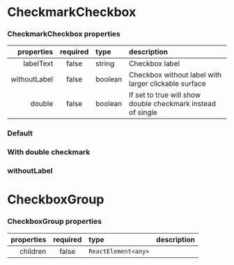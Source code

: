 
<Meta of={CheckmarkCheckboxStories} />

# CheckmarkCheckbox

### CheckmarkCheckbox properties

|   properties | required | type    | description                                                 |
| -----------: | :------: | :------ | :---------------------------------------------------------- |
|    labelText |  false   | string  | Checkbox label                                              |
| withoutLabel |  false   | boolean | Checkbox without label with larger clickable surface        |
|       double |  false   | boolean | If set to true will show double checkmark instead of single |

### Default

<Canvas>
  <Story of={CheckmarkCheckboxStories.Simple} />
</Canvas>

### With double checkmark

<Canvas>
  <Story of={CheckmarkCheckboxStories.Double} />
</Canvas>

### withoutLabel

<Canvas>
  <Story of={CheckmarkCheckboxStories.WithoutLabel} />
</Canvas>

# CheckboxGroup

### CheckboxGroup properties

| properties | required | type                | description |
| ---------: | :------: | :------------------ | :---------- |
|   children |  false   | `ReactElement<any>` |             |

<Canvas>
  <Story of={CheckmarkCheckboxStories.Group} />
</Canvas>
